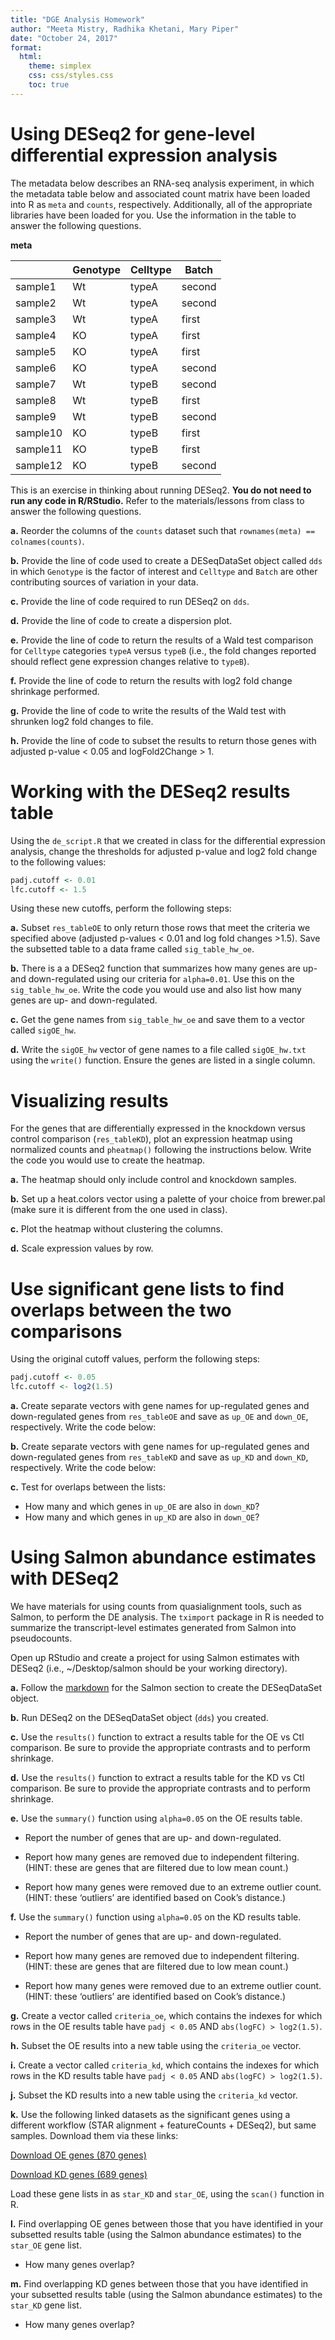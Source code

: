 ```yaml
---
title: "DGE Analysis Homework"
author: "Meeta Mistry, Radhika Khetani, Mary Piper"
date: "October 24, 2017"
format:
  html:
    theme: simplex
    css: css/styles.css
    toc: true
---
```


# Using DESeq2 for gene-level differential expression analysis

The metadata below describes an RNA-seq analysis experiment, in which the metadata table below and associated count matrix have been loaded into R as `meta` and `counts`, respectively. Additionally, all of the appropriate libraries have been loaded for you. Use the information in the table to answer the following questions.  

**meta**

|          | Genotype | Celltype | Batch  |
| -------- | -------- | -------- | ------ |
| sample1  | Wt       | typeA    | second |
| sample2  | Wt       | typeA    | second |
| sample3  | Wt       | typeA    | first  |
| sample4  | KO       | typeA    | first  |
| sample5  | KO       | typeA    | first  |
| sample6  | KO       | typeA    | second |
| sample7  | Wt       | typeB    | second |
| sample8  | Wt       | typeB    | first  |
| sample9  | Wt       | typeB    | second |
| sample10 | KO       | typeB    | first  |
| sample11 | KO       | typeB    | first  |
| sample12 | KO       | typeB    | second |

::: callout-note
This is an exercise in thinking about running DESeq2. **You do not need to run any code in R/RStudio.** Refer to the materials/lessons from class to answer the following questions.
:::

  **a.** Reorder the columns of the `counts` dataset such that `rownames(meta) == colnames(counts)`.

  **b.** Provide the line of code used to create a DESeqDataSet object called `dds` in which `Genotype` is the factor of interest and `Celltype` and `Batch` are other contributing sources of variation in your data.

  **c.** Provide the line of code required to run DESeq2 on `dds`.

  **d.** Provide the line of code to create a dispersion plot.

  **e.** Provide the line of code to return the results of a Wald test comparison for `Celltype` categories `typeA` versus `typeB` (i.e., the fold changes reported should reflect gene expression changes relative to `typeB`).

  **f.** Provide the line of code to return the results with log2 fold change shrinkage performed.

  **g.** Provide the line of code to write the results of the Wald test with shrunken log2 fold changes to file.

  **h.** Provide the line of code to subset the results to return those genes with adjusted p-value < 0.05 and logFold2Change > 1.

# Working with the DESeq2 results table

Using the `de_script.R` that we created in class for the differential expression analysis, change the thresholds for adjusted p-value and log2 fold change to the following values:

```r
padj.cutoff <- 0.01
lfc.cutoff <- 1.5
```

Using these new cutoffs, perform the following steps:

  **a.** Subset `res_tableOE` to only return those rows that meet the criteria we specified above (adjusted p-values < 0.01 and log fold changes >1.5). Save the subsetted table to a data frame called `sig_table_hw_oe`.

  **b.** There is a a DESeq2 function that summarizes how many genes are up- and down-regulated using our criteria for `alpha=0.01`. Use this on the `sig_table_hw_oe`. Write the code you would use and also list how many genes are up- and down-regulated.

  **c.** Get the gene names from `sig_table_hw_oe` and save them to a vector called `sigOE_hw`.

  **d.** Write the `sigOE_hw` vector of gene names to a file called `sigOE_hw.txt` using the `write()` function. Ensure the genes are listed in a single column.

# Visualizing results

For the genes that are differentially expressed in the knockdown versus control comparison (`res_tableKD`), plot an expression heatmap using normalized counts and `pheatmap()` following the instructions below. Write the code you would use to create the heatmap.

  **a.** The heatmap should only include control and knockdown samples. 

  **b.** Set up a heat.colors vector using a palette of your choice from brewer.pal (make sure it is different from the one used in class).

  **c.** Plot the heatmap without clustering the columns. 

  **d.** Scale expression values by row.

# Use significant gene lists to find overlaps between the two comparisons 

Using the original cutoff values, perform the following steps:

```r
padj.cutoff <- 0.05
lfc.cutoff <- log2(1.5)
```

  **a.** Create separate vectors with gene names for up-regulated genes and down-regulated genes from `res_tableOE` and save as `up_OE` and `down_OE`, respectively. Write the code below:

  **b.** Create separate vectors with gene names for up-regulated genes and down-regulated genes from `res_tableKD` and save as `up_KD` and `down_KD`, respectively. Write the code below:

  **c.** Test for overlaps between the lists:

  - How many and which genes in `up_OE` are also in `down_KD`?
  - How many and which genes in `up_KD` are also in `down_OE`?

# Using Salmon abundance estimates with DESeq2

We have materials for using counts from quasialignment tools, such as Salmon, to perform the DE analysis. The `tximport` package in R is needed to summarize the transcript-level estimates generated from Salmon into pseudocounts. 

Open up RStudio and create a project for using Salmon estimates with DESeq2 (i.e., ~/Desktop/salmon should be your working directory). 

  **a.** Follow the [markdown](https://github.com/hbctraining/Intro-to-rnaseq-hpc-orchestra/blob/master/lessons/DE_analysis.md#differential-expression-analysis-using-pseudocounts) for the Salmon section to create the DESeqDataSet object. 

  **b.** Run DESeq2 on the DESeqDataSet object (`dds`) you created.

  **c.** Use the `results()` function to extract a results table for the OE vs Ctl comparison. Be sure to provide the appropriate contrasts and to perform shrinkage.

  **d.** Use the `results()` function to extract a results table for the KD vs Ctl comparison. Be sure to provide the appropriate contrasts and to perform shrinkage.

  **e.** Use the `summary()` function using `alpha=0.05` on the OE results table. 

  - Report the number of genes that are up- and down-regulated.

  - Report how many genes are removed due to independent filtering. (HINT: these are genes that are filtered due to low mean count.)

  - Report how many genes were removed due to an extreme outlier count. (HINT: these 'outliers' are identified based on Cook's distance.)

  **f.** Use the `summary()` function using `alpha=0.05` on the KD results table. 

  - Report the number of genes that are up- and down-regulated.

  - Report how many genes are removed due to independent filtering. (HINT: these are genes that are filtered due to low mean count.)

  - Report how many genes were removed due to an extreme outlier count. (HINT: these 'outliers' are identified based on Cook's distance.)

  **g.** Create a vector called `criteria_oe`, which contains the indexes for which rows in the OE results table have `padj < 0.05` AND `abs(logFC) > log2(1.5)`.

  **h.** Subset the OE results into a new table using the `criteria_oe` vector.

  **i.**  Create a vector called `criteria_kd`, which contains the indexes for which rows in the KD results table have `padj < 0.05` AND `abs(logFC) > log2(1.5)`.

  **j.** Subset the KD results into a new table using the `criteria_kd` vector.

  **k.** Use the following linked datasets as the significant genes using a different workflow (STAR alignment + featureCounts + DESeq2), but same samples. Download them via these links:

[Download OE genes (870 genes)](https://wiki.harvard.edu/confluence/download/attachments/216318985/Mov10_oe_2017.txt?version=1&modificationDate=1498507515000&api=v2)

[Download KD genes (689 genes)](https://wiki.harvard.edu/confluence/download/attachments/216318985/Mov10_kd_2017.txt?version=1&modificationDate=1498507515000&api=v2)

Load these gene lists in as `star_KD` and `star_OE`, using the `scan()` function in R.

  **l.** Find overlapping OE genes between those that you have identified in your subsetted results table (using the Salmon abundance estimates) to the `star_OE` gene list.

  - How many genes overlap?

  **m.** Find overlapping KD genes between those that you have identified in your subsetted results table (using the Salmon abundance estimates) to the `star_KD` gene list.

  - How many genes overlap?
